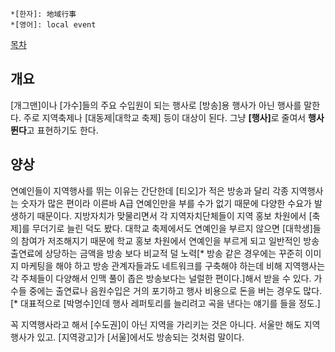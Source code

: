  *[한자]: 地域行事
 *[영어]: local event

[[목차]]
== 개요 ==
[개그맨]이나 [가수]들의 주요 수입원이 되는 행사로 [방송]용 행사가 아닌 행사를 말한다. 주로 지역축제나 [대동제|대학교 축제] 등이 대상이 된다. 그냥 '''[행사]'''로 줄여서 '''행사 뛴다'''고 표현하기도 한다.
== 양상 ==
연예인들이 지역행사를 뛰는 이유는 간단한데 [티오]가 적은 방송과 달리 각종 지역행사는 숫자가 많은 편이라 이른바 A급 연예인만을 부를 수가 없기 때문에 다양한 수요가 발생하기 때문이다. 지방자치가 맞물리면서 각 지역자치단체들이 지역 홍보 차원에서 [축제]를 무더기로 늘린 덕도 봤다. 대학교 축제에서도 연예인을 부르지 않으면 [대학생]들의 참여가 저조해지기 때문에 학교 홍보 차원에서 연예인을 부르게 되고 일반적인 방송 출연료에 상당하는 금액을 방송 보다 비교적 덜 노력[* 방송 같은 경우에는 꾸준히 이미지 마케팅을 해야 하고 방송 관계자들과도 네트워크를 구축해야 하는데 비해 지역행사는 각 주체들이 다양해서 인맥 풀이 좁은 방송보다는 널럴한 편이다.]해서 받을 수 있다. 가수들 중에는 출연료나 음원수입은 거의 포기하고 행사 비용으로 돈을 버는 경우도 많다.[* 대표적으로 [박명수]인데 행사 레퍼토리를 늘리려고 곡을 낸다는 얘기를 들을 정도.]

꼭 지역행사라고 해서 [수도권]이 아닌 지역을 가리키는 것은 아니다. 서울만 해도 지역행사가 있고. [지역광고]가 [서울]에서도 방송되는 것처럼 말이다.
